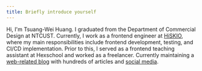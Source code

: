 ```yaml
---
title: Briefly introduce yourself
---
```


Hi, I'm Tsuang-Wei Huang. I graduated from the Department of Commercial Design at NTCUST. Currently, I work as a frontend engineer at <a class="underline" href="https://hiskio.com/en">HiSKIO</a>, where my main responsibilities include frontend development, testing, and CI/CD implementation. Prior to this, I served as a frontend teaching assistant at Hexschool and worked as a freelancer. Currently maintaining a <a class="underline" href="https://www.webdong.dev/">web-related blog</a> with hundreds of articles and <a class="underline" href="https://www.threads.net/@webdong.dev">social media</a>.
